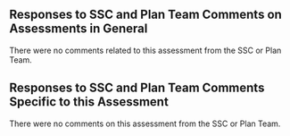 ## Responses to SSC and Plan Team Comments on Assessments in General

There were no comments related to this assessment from the SSC or Plan Team. 

## Responses to SSC and Plan Team Comments Specific to this Assessment

There were no comments on this assessment from the SSC or Plan Team.

